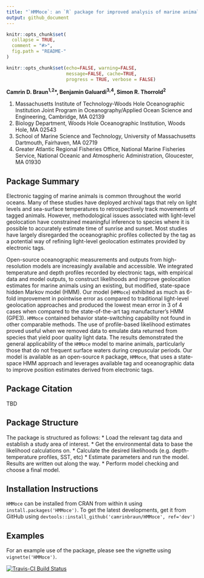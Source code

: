 ```yaml
---
title: "`HMMoce`: an `R` package for improved analysis of marine animal movement data using hidden Markov models" 
output: github_document
---
```


<!-- README.md is generated from README.Rmd. Please edit that file -->

```r
knitr::opts_chunk$set(
  collapse = TRUE,
  comment = "#>",
  fig.path = "README-"
)
```

```r
knitr::opts_chunk$set(echo=FALSE, warning=FALSE, 
                      message=FALSE, cache=TRUE,
                      progress = TRUE, verbose = FALSE)

```

**Camrin D. Braun^1,2^\*, Benjamin Galuardi^3,4^, Simon R. Thorrold^2^**

 1. Massachusetts Institute of Technology-Woods Hole Oceanographic Institution Joint Program in Oceanography/Applied Ocean Science and Engineering, Cambridge, MA 02139
 2. Biology Department, Woods Hole Oceanographic Institution, Woods Hole, MA 02543
 3. School of Marine Science and Technology, University of Massachusetts Dartmouth, Fairhaven, MA 02719
 4. Greater Atlantic Regional Fisheries Office, National Marine Fisheries Service, National Oceanic and Atmospheric Administration, Gloucester, MA 01930

## Package Summary
Electronic tagging of marine animals is common throughout the world oceans. Many of these studies have deployed archival tags that rely on light levels and sea-surface temperatures to retrospectively track movements of tagged animals. However, methodological issues associated with light-level geolocation have constrained meaningful inference to species where it is possible to accurately estimate time of sunrise and sunset. Most studies have largely disregarded the oceanographic profiles collected by the tag as a potential way of refining light-level geolocation estimates provided by electronic tags.

Open-source oceanographic measurements and outputs from high-resolution models are increasingly available and accessible. We integrated temperature and depth profiles recorded by electronic tags, with empirical data and model outputs, to construct likelihoods and improve geolocation estimates for marine animals using an existing, but modified, state-space hidden Markov model (HMM). Our model (`HMMoce`) exhibited as much as 6-fold improvement in pointwise error as compared to traditional light-level geolocation approaches and produced the lowest mean error in 3 of 4 cases when compared to the state-of-the-art tag manufacturer's HMM (GPE3). `HMMoce` contained behavior state-switching capability not found in other comparable methods. The use of profile-based likelihood estimates proved useful when we removed data to emulate data returned from species that yield poor quality light data. The results demonstrated the general applicability of the `HMMoce` model to marine animals, particularly those that do not frequent surface waters during crepuscular periods. Our model is available as an open-source `R` package, `HMMoce`, that uses a state-space HMM approach and leverages available tag and oceanographic data to improve position estimates derived from electronic tags.
 
## Package Citation
TBD

## Package Structure
The package is structured as follows:
* Load the relevant tag data and establish a study area of interest.
* Get the environmental data to base the likelihood calculations on.
* Calculate the desired likelihoods (e.g. depth-temperature profiles, SST, etc)
* Estimate parameters and run the model. Results are written out along the way.
* Perform model checking and choose a final model.
 
## Installation Instructions
`HMMoce` can be installed from CRAN from within `R` using `install.packages('HMMoce')`. To get the latest developments, get it from GitHub using `devtools::install_github('camrinbraun/HMMoce', ref='dev')`

## Examples
For an example use of the package, please see the vignette using `vignette('HMMoce')`.

[![Travis-CI Build Status](https://travis-ci.org/camrinbraun/HMMoce.svg?branch=master)](https://travis-ci.org/camrinbraun/HMMoce)

